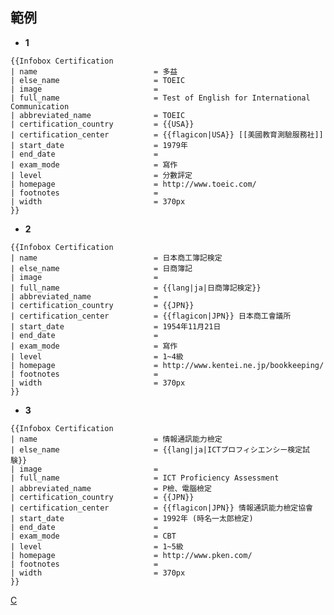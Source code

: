 <includeonly><!-- 在這裡加入模板的保護標識 --></includeonly><noinclude>{{Documentation subpage}}</noinclude>
<!-- 在本行下編輯模板說明 -->
== 範例 ==
*'''1'''
{{Infobox Certification
| name                          = 多益
| else_name                     = TOEIC
| image                         = 
| full_name                     = Test of English for International Communication
| abbreviated_name              = TOEIC
| certification_country         = {{USA}} 
| certification_center          = {{flagicon|USA}} [[美國教育測驗服務社]]
| start_date                    = 1979年
| end_date                      = 
| exam_mode                     = 寫作
| level                         = 分數評定
| homepage                      = http://www.toeic.com/
| footnotes                     =
| width                         = 370px
}}

<pre style="overflow:auto;">
{{Infobox Certification
| name                          = 多益
| else_name                     = TOEIC
| image                         = 
| full_name                     = Test of English for International Communication
| abbreviated_name              = TOEIC
| certification_country         = {{USA}} 
| certification_center          = {{flagicon|USA}} [[美國教育測驗服務社]]
| start_date                    = 1979年
| end_date                      = 
| exam_mode                     = 寫作
| level                         = 分數評定
| homepage                      = http://www.toeic.com/
| footnotes                     =
| width                         = 370px
}}
</pre>

*'''2'''
{{Infobox Certification
| name                          = 日本商工簿記検定
| else_name                     = {{lang|ja|日商簿記検定}}
| image                         = 
| full_name                     = 
| abbreviated_name              = 日商簿記
| certification_country         = {{JPN}} 
| certification_center          = {{flagicon|JPN}} 日本商工會議所
| start_date                    = 1954年11月21日
| end_date                      = 
| exam_mode                     = 寫作
| level                         = 1~4級
| homepage                      = http://www.kentei.ne.jp/bookkeeping/
| footnotes                     =
| width                         = 370px
}}

<pre style="overflow:auto;">
{{Infobox Certification
| name                          = 日本商工簿記検定
| else_name                     = 日商簿記
| image                         = 
| full_name                     = {{lang|ja|日商簿記検定}}
| abbreviated_name              = 
| certification_country         = {{JPN}} 
| certification_center          = {{flagicon|JPN}} 日本商工會議所
| start_date                    = 1954年11月21日
| end_date                      = 
| exam_mode                     = 寫作
| level                         = 1~4級
| homepage                      = http://www.kentei.ne.jp/bookkeeping/
| footnotes                     =
| width                         = 370px
}}
</pre>

*'''3'''
{{Infobox Certification
| name                          = 情報通訊能力檢定
| else_name                     = {{lang|ja|ICTプロフィシエンシー検定試験}}
| image                         = 
| full_name                     = ICT Proficiency Assessment
| abbreviated_name              = P檢、電腦檢定
| certification_country         = {{JPN}} 
| certification_center          = {{flagicon|JPN}} 情報通訊能力檢定協會
| start_date                    = 1992年 (時名一太郎檢定)
| end_date                      = 
| exam_mode                     = CBT
| level                         = 1~5級
| homepage                      = http://www.pken.com/
| footnotes                     =
| width                         = 370px
}}

<pre style="overflow:auto;">
{{Infobox Certification
| name                          = 情報通訊能力檢定
| else_name                     = {{lang|ja|ICTプロフィシエンシー検定試験}}
| image                         = 
| full_name                     = ICT Proficiency Assessment
| abbreviated_name              = P檢、電腦檢定
| certification_country         = {{JPN}} 
| certification_center          = {{flagicon|JPN}} 情報通訊能力檢定協會
| start_date                    = 1992年 (時名一太郎檢定)
| end_date                      = 
| exam_mode                     = CBT
| level                         = 1~5級
| homepage                      = http://www.pken.com/
| footnotes                     =
| width                         = 370px
}}
</pre>

<includeonly>
<!-- 本行下加入模板的分類 -->
[[Category:社會和社會科學信息框模板|C]]
</includeonly>